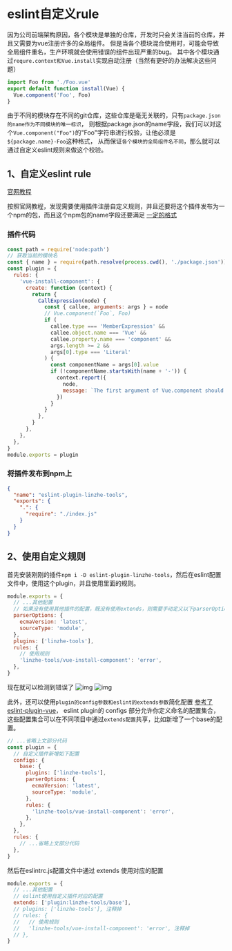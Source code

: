 # eslint自定义rule

因为公司前端架构原因，各个模块是单独的仓库，开发时只会关注当前的仓库，并且又需要为vue注册许多的全局组件。
但是当各个模块混合使用时，可能会导致全局组件重名，生产环境就会使用错误的组件出现严重的bug。
其中各个模块通过`requre.context和Vue.install`实现自动注册（当然有更好的办法解决这些问题）

```js filename="index.js"
import Foo from './Foo.vue'
export default function install(Vue) {
  Vue.component('Foo', Foo)
}
```

由于不同的模块存在不同的git仓库，这些仓库是毫无关联的，只有`package.json的name作为不同模块的唯一标识`，
则根据package.json的name字段，我们可以对这个`Vue.component("Foo")`的"Foo"字符串进行校验，让他必须是`${package.name}-Foo`这种格式，
从而保证`各个模块的全局组件名不同`，那么就可以通过自定义eslint规则来做这个校验。

## 1、自定义eslint rule

[官网教程](https://eslint.org/docs/latest/extend/custom-rule-tutorial#the-custom-rule)

按照官网教程，发现需要使用插件注册自定义规则，并且还要将这个插件发布为一个npm的包，而且这个npm包的name字段还要满足
[一定的格式](https://eslint.org/docs/latest/use/configure/plugins#naming-convention)

### 插件代码

```js filename="index.js"
const path = require('node:path')
// 获取当前的模块名
const { name } = require(path.resolve(process.cwd(), './package.json'))
const plugin = {
  rules: {
    'vue-install-component': {
      create: function (context) {
        return {
          CallExpression(node) {
            const { callee, arguments: args } = node
            // Vue.component(`Foo`, Foo)
            if (
              callee.type === 'MemberExpression' &&
              callee.object.name === 'Vue' &&
              callee.property.name === 'component' &&
              args.length >= 2 &&
              args[0].type === 'Literal'
            ) {
              const componentName = args[0].value
              if (!componentName.startsWith(name + '-')) {
                context.report({
                  node,
                  message: `The first argument of Vue.component should start with "${name}-".`,
                })
              }
            }
          },
        }
      },
    },
  },
}
module.exports = plugin
```

### 将插件发布到npm上

```json filename="package.json"
{
  "name": "eslint-plugin-linzhe-tools",
  "exports": {
    ".": {
      "require": "./index.js"
    }
  }
}
```

## 2、使用自定义规则

首先安装刚刚的插件`npm i -D eslint-plugin-linzhe-tools`，然后在eslint配置文件中，使用这个plugin，并且使用里面的规则。

```js filename=".eslintrc.js"
module.exports = {
  // ...其他配置
  // 如果没有使用其他插件的配置，既没有使用extends，则需要手动定义以下parserOptions配置
  parserOptions: {
    ecmaVersion: 'latest',
    sourceType: 'module',
  },
  plugins: ['linzhe-tools'],
  rules: {
    // 使用规则
    'linzhe-tools/vue-install-component': 'error',
  },
}
```

现在就可以检测到错误了
![img](https://imgur.com/m3q4f6R.png)
![img](https://imgur.com/SKev1JA.png)

此外，还可以使用`plugin的config参数和eslint的extends参数`简化配置
[参考了eslint-plugin-vue](https://github.com/vuejs/eslint-plugin-vue/blob/master/lib/configs/base.js)，
eslint plugin的 configs 部分允许你定义命名的配置集合，这些配置集合可以在不同项目中通过`extends配置`共享，比如新增了一个base的配置。

```js filename="index.js"
// ...省略上文部分代码
const plugin = {
  // 自定义插件新增如下配置
  configs: {
    base: {
      plugins: ['linzhe-tools'],
      parserOptions: {
        ecmaVersion: 'latest',
        sourceType: 'module',
      },
      rules: {
        'linzhe-tools/vue-install-component': 'error',
      },
    },
  },
  rules: {
    // ...省略上文部分代码
  },
}
```

然后在eslintrc.js配置文件中通过 extends 使用对应的配置

```js filename=".eslintrc.js"
module.exports = {
  // ...其他配置
  // eslint使用自定义插件对应的配置
  extends: ['plugin:linzhe-tools/base'],
  // plugins: ['linzhe-tools'], 注释掉
  // rules: {
  //   // 使用规则
  //   'linzhe-tools/vue-install-component': 'error', 注释掉
  // },
}
```
